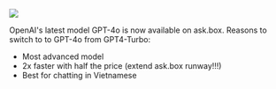 ![](https://res.cloudinary.com/dltbv060k/image/upload/v1742050521/1_aesobv.png)

OpenAI's latest model GPT-4o is now available on ask.box.
Reasons to switch to to GPT-4o from GPT4-Turbo:
- Most advanced model
- 2x faster with half the price (extend ask.box runway!!!)
- Best for chatting in Vietnamese

